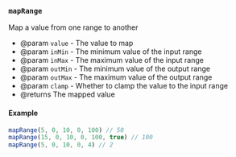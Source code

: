 ### `mapRange`

Map a value from one range to another

- @param `value` - The value to map
- @param `inMin` - The minimum value of the input range
- @param `inMax` - The maximum value of the input range
- @param `outMin` - The minimum value of the output range
- @param `outMax` - The maximum value of the output range
- @param `clamp` - Whether to clamp the value to the input range
- @returns The mapped value

#### Example

```ts
mapRange(5, 0, 10, 0, 100) // 50
mapRange(15, 0, 10, 0, 100, true) // 100
mapRange(5, 0, 10, 0, 4) // 2
```
